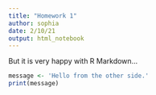 ```yaml
---
title: "Homework 1"
author: sophia
date: 2/10/21
output: html_notebook
---
```


But it is very happy with R Markdown...

```r
message <- 'Hello from the other side.'
print(message)
```